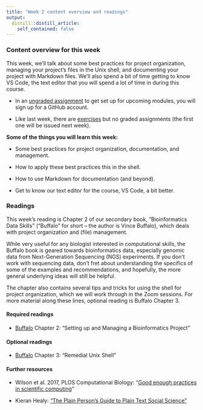 ```yaml
---
title: "Week 2 content overview and readings"
output:
  distill::distill_article:
    self_contained: false
---
```


### Content overview for this week

This week, we'll talk about some best practices for project organization,
managing your project's files in the Unix shell,
and documenting your project with Markdown files.
We'll also spend a bit of time getting to know VS Code,
the text editor that you will spend a lot of time in during this course.

- In an [ungraded assignment](../../w02_UA_github-signup.html)
  to get set up for upcoming modules,
  you will sign up for a GitHub account.

- Like last week, there are [exercises](../../w02_exercises.html)
  but no graded assignments (the first one will be issued next week).

**Some of the things you will learn this week:**

- Some best practices for project organization, documentation, and management.

- How to apply these best practices this in the shell.

- How to use Markdown for documentation (and beyond).

- Get to know our text editor for the course, VS Code, a bit better.

### Readings

This week's reading is Chapter 2 of our secondary book,
"Bioinformatics Data Skills" ("Buffalo" for short -- the author is Vince Buffalo),
which deals with project organization and (file) management.

While very useful for any biologist interested in computational skills,
the Buffalo book is geared towards bioinformatics data,
especially genomic data from Next-Generation Sequencing (NGS) experiments.
If you don't work with sequencing data,
don't fret about understanding the specifics of some of the examples and
recommendations, and hopefully, the more general underlying ideas will still be helpful.

The chapter also contains several tips and tricks for using the shell for
project organization,
which we will work through in the Zoom sessions.
For more material along these lines, optional reading is Buffalo Chapter 3. 

#### Required readings

- [Buffalo](https://library.ohio-state.edu/record=b8538907~S7)
  Chapter 2: "Setting up and Managing a Bioinformatics Project"
  
#### Optional readings

- [Buffalo](https://library.ohio-state.edu/record=b8538907~S7)
  Chapter 3: "Remedial Unix Shell"
  
#### Further resources

- Wilson et al. 2017, PLOS Computational Biology:
  "[Good enough practices in scientific computing](https://journals.plos.org/ploscompbiol/article?id=10.1371/journal.pcbi.1005510)"

- Kieran Healy:
  ["The Plain Person’s Guide to Plain Text Social Science"](https://plain-text.co/)
